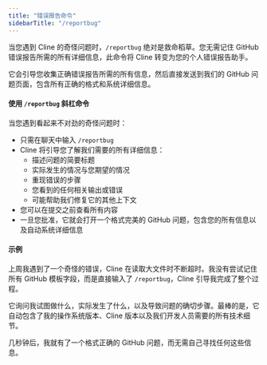 ```yaml
---
title: "错误报告命令"
sidebarTitle: "/reportbug"
---
```


当您遇到 Cline 的奇怪问题时，`/reportbug` 绝对是救命稻草。您无需记住 GitHub 错误报告所需的所有详细信息，此命令将 Cline 转变为您的个人错误报告助手。

它会引导您收集正确错误报告所需的所有信息，然后直接发送到我们的 GitHub 问题页面，包含所有正确的格式和系统详细信息。

#### 使用 `/reportbug` 斜杠命令

当您遇到看起来不对劲的奇怪问题时：

-   只需在聊天中输入 `/reportbug`
-   Cline 将引导您了解我们需要的所有详细信息：
    -   描述问题的简要标题
    -   实际发生的情况与您期望的情况
    -   重现错误的步骤
    -   您看到的任何相关输出或错误
    -   可能帮助我们修复它的其他上下文
-   您可以在提交之前查看所有内容
-   一旦您批准，它就会打开一个格式完美的 GitHub 问题，包含您的所有信息以及自动系统详细信息

#### 示例

上周我遇到了一个奇怪的错误，Cline 在读取大文件时不断超时。我没有尝试记住所有 GitHub 模板字段，而是直接输入了 `/reportbug`，Cline 引导我完成了整个过程。

它询问我试图做什么，实际发生了什么，以及导致问题的确切步骤。最棒的是，它自动包含了我的操作系统版本、Cline 版本以及我们开发人员需要的所有技术细节。

几秒钟后，我就有了一个格式正确的 GitHub 问题，而无需自己寻找任何这些信息。
